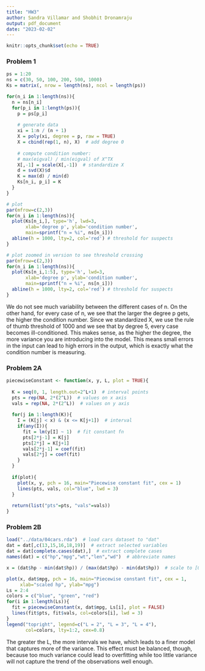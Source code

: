 ---
title: "HW3"
author: Sandra Villamar and Shobhit Dronamraju
output: pdf_document
date: "2023-02-02"
---

```{r setup, include=FALSE}
knitr::opts_chunk$set(echo = TRUE)
```

### Problem 1

```{r}
ps = 1:20
ns = c(30, 50, 100, 200, 500, 1000)
Ks = matrix(, nrow = length(ns), ncol = length(ps))

for(n_i in 1:length(ns)){
  n = ns[n_i]
  for(p_i in 1:length(ps)){
    p = ps[p_i]
    
    # generate data
    xi = 1:n / (n + 1)
    X = poly(xi, degree = p, raw = TRUE)
    X = cbind(rep(1, n), X)  # add degree 0
    
    # compute condition number: 
    # max(eigval) / min(eigval) of X^TX
    X[,-1] = scale(X[,-1])  # standardize X
    d = svd(X)$d
    K = max(d) / min(d)
    Ks[n_i, p_i] = K
  }
}

# plot
par(mfrow=c(2,3))
for(n_i in 1:length(ns)){
  plot(Ks[n_i,], type='h', lwd=3, 
       xlab='degree p', ylab='condition number', 
       main=sprintf("n = %i", ns[n_i]))
  abline(h = 1000, lty=2, col='red') # threshold for suspects 
}

# plot zoomed in version to see threshold crossing
par(mfrow=c(2,3))
for(n_i in 1:length(ns)){
  plot(Ks[n_i,1:5], type='h', lwd=3, 
       xlab='degree p', ylab='condition number', 
       main=sprintf("n = %i", ns[n_i]))
  abline(h = 1000, lty=2, col='red') # threshold for suspects 
}
```

We do not see much variability between the different cases of n. On the other hand, for every case of n, we see that the larger the degree p gets, the higher the condition number. Since we standardized X, we use the rule of thumb threshold of 1000 and we see that by degree 5, every case becomes ill-conditioned. This makes sense, as the higher the degree, the more variance you are introducing into the model. This means small errors in the input can lead to high errors in the output, which is exactly what the condition number is measuring.

### Problem 2A

```{r}
piecewiseConstant <- function(x, y, L, plot = TRUE){
  
  K = seq(0, 1, length.out=2^L+1)  # interval points
  pts = rep(NA, 2*(2^L))  # values on x axis
  vals = rep(NA, 2*(2^L))  # values on y axis
  
  for(j in 1:length(K)){
    I = (K[j] < x) & (x <= K[j+1])  # interval
    if(any(I)){
      fit = lm(y[I] ~ 1)  # fit constant fn
      pts[2*j-1] = K[j]
      pts[2*j] = K[j+1]
      vals[2*j-1] = coef(fit)
  	  vals[2*j] = coef(fit)
    }
  }
  
  if(plot){
    plot(x, y, pch = 16, main="Piecewise constant fit", cex = 1)
    lines(pts, vals, col="blue", lwd = 3)
  }
  
  return(list("pts"=pts, "vals"=vals))
}

```

### Problem 2B

```{r}
load("../data/04cars.rda")  # load cars dataset to "dat"
dat = dat[,c(13,15,16,18,19)]  # extract selected variables
dat = dat[complete.cases(dat),]  # extract complete cases
names(dat) = c("hp","mpg","wt","len","wd")  # abbreviate names

x = (dat$hp - min(dat$hp)) / (max(dat$hp) - min(dat$hp))  # scale to [0,1]

plot(x, dat$mpg, pch = 16, main="Piecewise constant fit", cex = 1,
     xlab="scaled hp", ylab="mpg")
Ls = 2:4
colors = c("blue", "green", "red")
for(i in 1:length(Ls)){
  fit = piecewiseConstant(x, dat$mpg, Ls[i], plot = FALSE)
  lines(fit$pts, fit$vals, col=colors[i], lwd = 3)
}
legend("topright", legend=c("L = 2", "L = 3", "L = 4"),
       col=colors, lty=1:2, cex=0.8)
```

The greater the L, the more intervals we have, which leads to a finer model that captures more of the variance. This effect must be balanced, though, because too much variance could lead to overfitting while too little variance will not capture the trend of the observations well enough.
